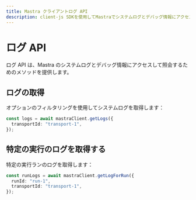 ```yaml
---
title: Mastra クライアントログ API
description: client-js SDKを使用してMastraでシステムログとデバッグ情報にアクセスし、クエリを実行する方法を学びます。
---
```




# ログ API

ログ API は、Mastra のシステムログとデバッグ情報にアクセスして照会するためのメソッドを提供します。



## ログの取得

オプションのフィルタリングを使用してシステムログを取得します：

```typescript
const logs = await mastraClient.getLogs({
  transportId: "transport-1",
});
```



## 特定の実行のログを取得する

特定の実行ランのログを取得します：

```typescript
const runLogs = await mastraClient.getLogForRun({
  runId: "run-1",
  transportId: "transport-1",
});
```

